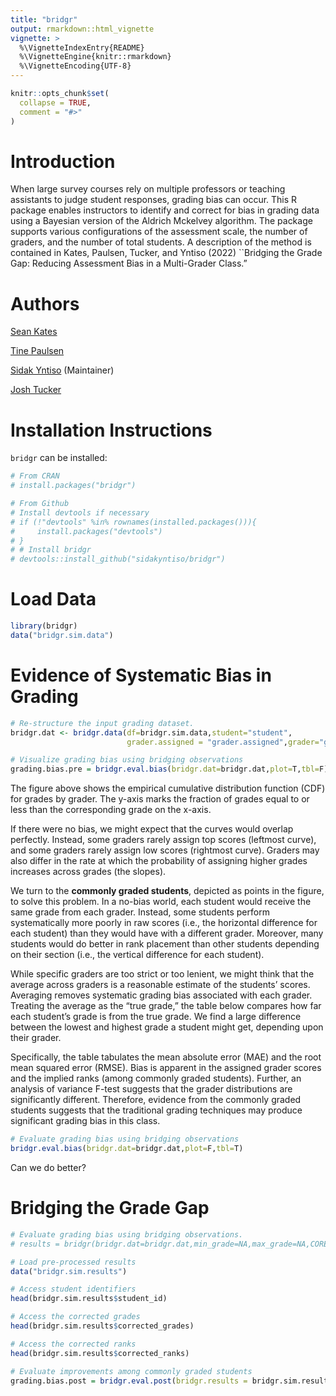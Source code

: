 ```yaml
---
title: "bridgr"
output: rmarkdown::html_vignette
vignette: >
  %\VignetteIndexEntry{README}
  %\VignetteEngine{knitr::rmarkdown}
  %\VignetteEncoding{UTF-8}
---
```


```r
knitr::opts_chunk$set(
  collapse = TRUE,
  comment = "#>"
)
```

# Introduction

When large survey courses rely on multiple professors or teaching assistants to judge student responses, grading bias can occur. This R package enables instructors to identify and correct for bias in grading data using a Bayesian version of the Aldrich Mckelvey algorithm. The package supports various configurations of the assessment scale, the number of graders, and the number of total students. A description of the method is contained in Kates, Paulsen, Tucker, and Yntiso (2022) ``Bridging the Grade Gap: Reducing  Assessment Bias in a Multi-Grader Class."

# Authors

[Sean Kates](https://wp.nyu.edu/seankates/) 

[Tine Paulsen](https://www.tinepaulsen.com) 

[Sidak Yntiso](https://sidakyntiso.github.io/) (Maintainer)

[Josh Tucker](https://wp.nyu.edu/fas-joshuatucker/) 

# Installation Instructions

`bridgr` can be installed:

```r
# From CRAN
# install.packages("bridgr")

# From Github
# Install devtools if necessary
# if (!"devtools" %in% rownames(installed.packages())){
#     install.packages("devtools")
# }
# # Install bridgr
# devtools::install_github("sidakyntiso/bridgr")
```


# Load Data

```r
library(bridgr)
data("bridgr.sim.data")
```


# Evidence of Systematic Bias in Grading

```r
# Re-structure the input grading dataset.
bridgr.dat <- bridgr.data(df=bridgr.sim.data,student="student",
                          grader.assigned = "grader.assigned",grader="grader",grade="grade")

# Visualize grading bias using bridging observations
grading.bias.pre = bridgr.eval.bias(bridgr.dat=bridgr.dat,plot=T,tbl=F)
```



The figure above shows the empirical cumulative distribution function (CDF) for grades by grader. The y-axis marks the fraction of grades equal to or less than the corresponding grade on the x-axis. 

If there were no bias, we might expect that the curves would overlap perfectly. Instead, some graders rarely assign top scores (leftmost curve), and some graders rarely assign low scores (rightmost curve). Graders may also differ in the rate at which the probability of assigning higher grades increases across grades (the slopes). 

We turn to the **commonly graded students**, depicted as points in the figure, to solve this problem. In a no-bias world, each student would receive the same grade from each grader. Instead, some students perform systematically more poorly in raw scores (i.e., the horizontal difference for each student) than they would have with a different grader. Moreover, many students would do better in rank placement than other students depending on their section (i.e., the vertical difference for each student).

While specific graders are too strict or too lenient, we might think that the average across graders is a reasonable estimate of the students' scores. Averaging removes systematic grading bias associated with each grader. Treating the average as the "true grade," the table below compares how far each student's grade is from the true grade. We find a large difference between the lowest and highest grade a student might get, depending upon their grader. 


Specifically, the table tabulates the mean absolute error (MAE) and the root mean squared error (RMSE). Bias is apparent in the assigned grader scores and the implied ranks (among commonly graded students). Further, an analysis of variance F-test suggests that the grader distributions are significantly different. Therefore, evidence from the commonly graded students suggests that the traditional grading techniques may produce significant grading bias in this class.

```r
# Evaluate grading bias using bridging observations
bridgr.eval.bias(bridgr.dat=bridgr.dat,plot=F,tbl=T)
```

Can we do better? 

# Bridging the Grade Gap

```r
# Evaluate grading bias using bridging observations.
# results = bridgr(bridgr.dat=bridgr.dat,min_grade=NA,max_grade=NA,CORES = 2)

# Load pre-processed results
data("bridgr.sim.results")

# Access student identifiers
head(bridgr.sim.results$student_id)

# Access the corrected grades
head(bridgr.sim.results$corrected_grades)

# Access the corrected ranks
head(bridgr.sim.results$corrected_ranks)
```

```r
# Evaluate improvements among commonly graded students
grading.bias.post = bridgr.eval.post(bridgr.results = bridgr.sim.results,plot = T, tbl = F)
```

